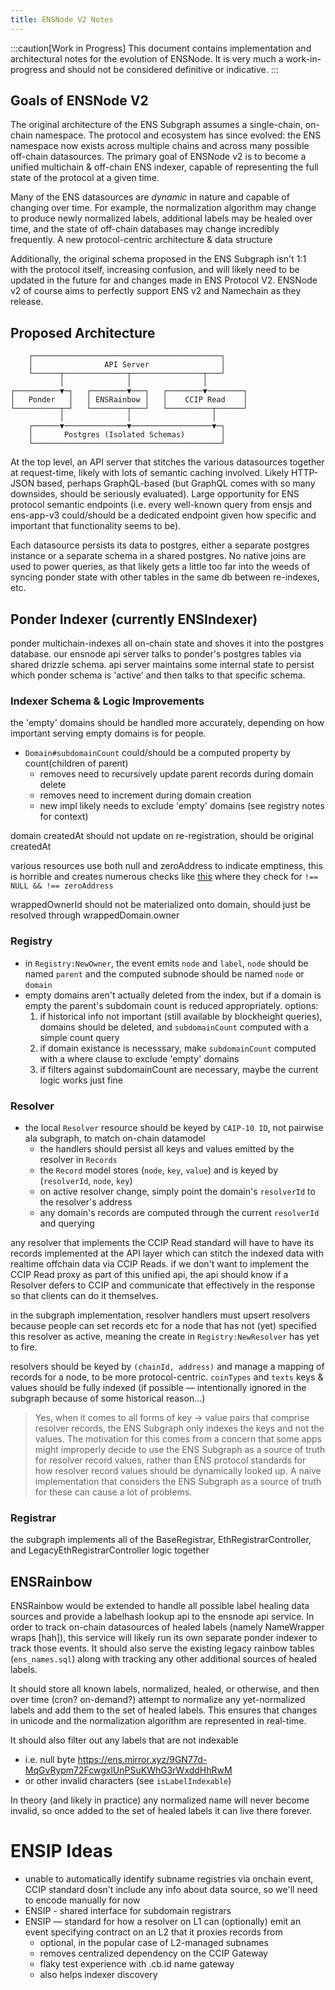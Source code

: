 ```yaml
---
title: ENSNode V2 Notes
---
```


:::caution[Work in Progress]
This document contains implementation and architectural notes for the evolution of ENSNode. It is very much a work-in-progress and should not be considered definitive or indicative.
:::

## Goals of ENSNode V2

The original architecture of the ENS Subgraph assumes a single-chain, on-chain namespace. The protocol and ecosystem has since evolved: the ENS namespace now exists across multiple chains and across many possible off-chain datasources. The primary goal of ENSNode v2 is to become a unified multichain & off-chain ENS indexer, capable of representing the full state of the protocol at a given time.

Many of the ENS datasources are _dynamic_ in nature and capable of changing over time. For example, the normalization algorithm may change to produce newly normalized labels, additional labels may be healed over time, and the state of off-chain databases may change incredibly frequently. A new protocol-centric architecture & data structure

Additionally, the original schema proposed in the ENS Subgraph isn't 1:1 with the protocol itself, increasing confusion, and will likely need to be updated in the future for and changes made in ENS Protocol V2. ENSNode v2 of course aims to perfectly support ENS v2 and Namechain as they release.

## Proposed Architecture

```
    ┌──────────────────────────────────────────┐
    │                API Server                │
    └──────┬──────────────┬────────────────┬───┘
           │              │                │
┌──────────▼─┐   ┌────────▼───┐   ┌────────▼────────┐
│   Ponder   │   │ ENSRainbow │   │    CCIP Read    │
└──────────┬─┘   └────────┬───┘   └──────────┬──────┘
           │              │                  │
    ┌──────▼──────────────▼──────────────────▼─┐
    │       Postgres (Isolated Schemas)        │
    └──────────────────────────────────────────┘
```

At the top level, an API server that stitches the various datasources together at request-time, likely with lots of semantic caching involved. Likely HTTP-JSON based, perhaps GraphQL-based (but GraphQL comes with so many downsides, should be seriously evaluated). Large opportunity for ENS protocol semantic endpoints (i.e. every well-known query from ensjs and ens-app-v3 could/should be a dedicated endpoint given how specific and important that functionality seems to be).

Each datasource persists its data to postgres, either a separate postgres instance or a separate schema in a shared postgres. No native joins are used to power queries, as that likely gets a little too far into the weeds of syncing ponder state with other tables in the same db between re-indexes, etc.

## Ponder Indexer (currently ENSIndexer)

ponder multichain-indexes all on-chain state and shoves it into the postgres database. our ensnode api server talks to ponder's postgres tables via shared drizzle schema. api server maintains some internal state to persist which ponder schema is 'active' and then talks to that specific schema.

### Indexer Schema & Logic Improvements

the 'empty' domains should be handled more accurately, depending on how important serving empty domains is for people.

- `Domain#subdomainCount` could/should be a computed property by count(children of parent)
  - removes need to recursively update parent records during domain delete
  - removes need to increment during domain creation
  - new impl likely needs to exclude 'empty' domains (see registry notes for context)

domain createdAt should not update on re-registration, should be original createdAt

various resources use both null and zeroAddress to indicate emptiness, this is horrible and creates numerous checks like [this](https://github.com/ensdomains/ensjs/blob/17ab314/packages/ensjs/src/functions/subgraph/getNamesForAddress.ts#L255) where they check for `!== NULL && !== zeroAddress`

wrappedOwnerId should not be materialized onto domain, should just be resolved through wrappedDomain.owner

### Registry

- in `Registry:NewOwner`, the event emits `node` and `label`, `node` should be named `parent` and the computed subnode should be named `node` or `domain`
- empty domains aren't actually deleted from the index, but if a domain is empty the parent's subdomain count is reduced appropriately. options:
  1. if historical info not important (still available by blockheight queries), domains should be deleted, and `subdomainCount` computed with a simple count query
  2. if domain existance is necesssary, make `subdomainCount` computed with a where clause to exclude 'empty' domains
  3. if filters against subdomainCount are necessary, maybe the current logic works just fine


### Resolver

- the local `Resolver` resource should be keyed by `CAIP-10 ID`, not pairwise ala subgraph, to match on-chain datamodel
  - the handlers should persist all keys and values emitted by the resolver in `Records`
  - the `Record` model stores (`node`, `key`, `value`) and is keyed by (`resolverId`, `node`, `key`)
  - on active resolver change, simply point the domain's `resolverId` to the resolver's address
  - any domain's records are computed through the current `resolverId` and querying

any resolver that implements the CCIP Read standard will have to have its records implemented at the API layer which can stitch the indexed data with realtime offchain data via CCIP Reads. if we don't want to implement the CCIP Read proxy as part of this unified api, the api should know if a Resolver defers to CCIP and communicate that effectively in the response so that clients can do it themselves.

in the subgraph implementation, resolver handlers must upsert resolvers because people can set records etc for a node that has not (yet) specified this resolver as active, meaning the create in `Registry:NewResolver` has yet to fire.

resolvers should be keyed by `(chainId, address)` and manage a mapping of records for a node, to be more protocol-centric. `coinTypes` and `texts` keys & values should be fully indexed (if possible — intentionally ignored in the subgraph because of some historical reason...)

> Yes, when it comes to all forms of key -> value pairs that comprise resolver records, the ENS Subgraph only indexes the keys and not the values. The motivation for this comes from a concern that some apps might improperly decide to use the ENS Subgraph as a source of truth for resolver record values, rather than ENS protocol standards for how resolver record values should be dynamically looked up. A naive implementation that considers the ENS Subgraph as a source of truth for these can cause a lot of problems.

### Registrar

the subgraph implements all of the BaseRegistrar, EthRegistrarController, and LegacyEthRegistrarController logic together

## ENSRainbow

ENSRainbow would be extended to handle all possible label healing data sources and provide a labelhash lookup api to the ensnode api service. In order to track on-chain datasources of healed labels (namely NameWrapper wraps [hah]), this service will likely run its own separate ponder indexer to track those events. It should also serve the existing legacy rainbow tables (`ens_names.sql`) along with tracking any other additional sources of healed labels.

It should store all known labels, normalized, healed, or otherwise, and then over time (cron? on-demand?) attempt to normalize any yet-normalized labels and add them to the set of healed labels. This ensures that changes in unicode and the normalization algorithm are represented in real-time.

It should also filter out any labels that are not indexable
- i.e. null byte https://ens.mirror.xyz/9GN77d-MqGvRypm72FcwgxlUnPSuKWhG3rWxddHhRwM
- or other invalid characters (see `isLabelIndexable`)

In theory (and likely in practice) any normalized name will never become invalid, so once added to the set of healed labels it can live there forever.

# ENSIP Ideas

- unable to automatically identify subname registries via onchain event, CCIP standard dosn't include any info about data source, so we'll need to encode manually for now
- ENSIP - shared interface for subdomain registrars
- ENSIP — standard for how a resolver on L1 can (optionally) emit an event specifying contract on an L2 that it proxies records from
  - optional, in the popular case of L2-managed subnames
  - removes centralized dependency on the CCIP Gateway
  - flaky test experience with .cb.id name gateway
  - also helps indexer discovery
